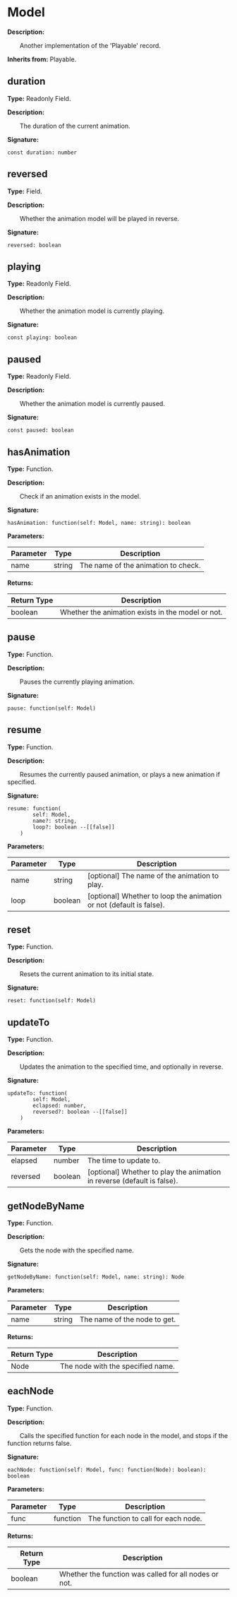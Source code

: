 
# Model

**Description:**

&emsp;&emsp;Another implementation of the 'Playable' record.

**Inherits from:** Playable.

## duration

**Type:** Readonly Field.

**Description:**

&emsp;&emsp;The duration of the current animation.

**Signature:**
```tl
const duration: number
```

## reversed

**Type:** Field.

**Description:**

&emsp;&emsp;Whether the animation model will be played in reverse.

**Signature:**
```tl
reversed: boolean
```

## playing

**Type:** Readonly Field.

**Description:**

&emsp;&emsp;Whether the animation model is currently playing.

**Signature:**
```tl
const playing: boolean
```

## paused

**Type:** Readonly Field.

**Description:**

&emsp;&emsp;Whether the animation model is currently paused.

**Signature:**
```tl
const paused: boolean
```

## hasAnimation

**Type:** Function.

**Description:**

&emsp;&emsp;Check if an animation exists in the model.

**Signature:**
```tl
hasAnimation: function(self: Model, name: string): boolean
```

**Parameters:**

| Parameter | Type | Description |
| --- | --- | --- |
| name | string | The name of the animation to check. |

**Returns:**

| Return Type | Description |
| --- | --- |
| boolean | Whether the animation exists in the model or not. |

## pause

**Type:** Function.

**Description:**

&emsp;&emsp;Pauses the currently playing animation.

**Signature:**
```tl
pause: function(self: Model)
```

## resume

**Type:** Function.

**Description:**

&emsp;&emsp;Resumes the currently paused animation, or plays a new animation if specified.

**Signature:**
```tl
resume: function(
		self: Model,
		name?: string,
		loop?: boolean --[[false]]
	)
```

**Parameters:**

| Parameter | Type | Description |
| --- | --- | --- |
| name | string | [optional] The name of the animation to play. |
| loop | boolean | [optional] Whether to loop the animation or not (default is false). |

## reset

**Type:** Function.

**Description:**

&emsp;&emsp;Resets the current animation to its initial state.

**Signature:**
```tl
reset: function(self: Model)
```

## updateTo

**Type:** Function.

**Description:**

&emsp;&emsp;Updates the animation to the specified time, and optionally in reverse.

**Signature:**
```tl
updateTo: function(
		self: Model,
		eclapsed: number,
		reversed?: boolean --[[false]]
	)
```

**Parameters:**

| Parameter | Type | Description |
| --- | --- | --- |
| elapsed | number | The time to update to. |
| reversed | boolean | [optional] Whether to play the animation in reverse (default is false). |

## getNodeByName

**Type:** Function.

**Description:**

&emsp;&emsp;Gets the node with the specified name.

**Signature:**
```tl
getNodeByName: function(self: Model, name: string): Node
```

**Parameters:**

| Parameter | Type | Description |
| --- | --- | --- |
| name | string | The name of the node to get. |

**Returns:**

| Return Type | Description |
| --- | --- |
| Node | The node with the specified name. |

## eachNode

**Type:** Function.

**Description:**

&emsp;&emsp;Calls the specified function for each node in the model, and stops if the function returns false.

**Signature:**
```tl
eachNode: function(self: Model, func: function(Node): boolean): boolean
```

**Parameters:**

| Parameter | Type | Description |
| --- | --- | --- |
| func | function | The function to call for each node. |

**Returns:**

| Return Type | Description |
| --- | --- |
| boolean | Whether the function was called for all nodes or not. |